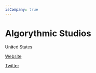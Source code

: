 ```yaml
---
isCompany: true
---
```


# Algorythmic Studios

<Location>

United States

</Location>



<Website>

[Website](http://www.algorythmicstudios.com)

[Twitter](https://twitter.com/AlgorythmicSG)

</Website>
